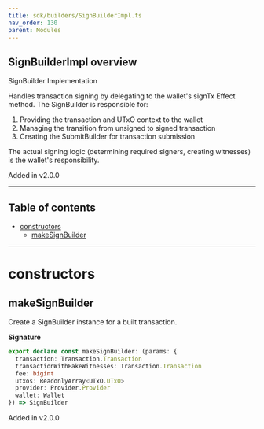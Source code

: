 ```yaml
---
title: sdk/builders/SignBuilderImpl.ts
nav_order: 130
parent: Modules
---
```


## SignBuilderImpl overview

SignBuilder Implementation

Handles transaction signing by delegating to the wallet's signTx Effect method.
The SignBuilder is responsible for:

1. Providing the transaction and UTxO context to the wallet
2. Managing the transition from unsigned to signed transaction
3. Creating the SubmitBuilder for transaction submission

The actual signing logic (determining required signers, creating witnesses)
is the wallet's responsibility.

Added in v2.0.0

---

<h2 className="text-delta">Table of contents</h2>

- [constructors](#constructors)
  - [makeSignBuilder](#makesignbuilder)

---

# constructors

## makeSignBuilder

Create a SignBuilder instance for a built transaction.

**Signature**

```ts
export declare const makeSignBuilder: (params: {
  transaction: Transaction.Transaction
  transactionWithFakeWitnesses: Transaction.Transaction
  fee: bigint
  utxos: ReadonlyArray<UTxO.UTxO>
  provider: Provider.Provider
  wallet: Wallet
}) => SignBuilder
```

Added in v2.0.0
